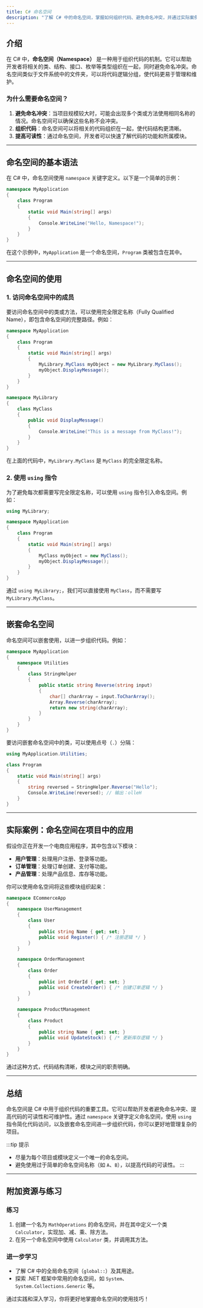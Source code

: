 ```yaml
---
title: C# 命名空间
description: "了解 C# 中的命名空间，掌握如何组织代码、避免命名冲突，并通过实际案例理解其应用场景。"
---
```


## 介绍

在 C# 中，**命名空间（Namespace）** 是一种用于组织代码的机制。它可以帮助开发者将相关的类、结构、接口、枚举等类型组织在一起，同时避免命名冲突。命名空间类似于文件系统中的文件夹，可以将代码逻辑分组，使代码更易于管理和维护。

### 为什么需要命名空间？

1. **避免命名冲突**：当项目规模较大时，可能会出现多个类或方法使用相同名称的情况。命名空间可以确保这些名称不会冲突。
2. **组织代码**：命名空间可以将相关的代码组织在一起，使代码结构更清晰。
3. **提高可读性**：通过命名空间，开发者可以快速了解代码的功能和所属模块。

---

## 命名空间的基本语法

在 C# 中，命名空间使用 `namespace` 关键字定义。以下是一个简单的示例：

```csharp
namespace MyApplication
{
    class Program
    {
        static void Main(string[] args)
        {
            Console.WriteLine("Hello, Namespace!");
        }
    }
}
```

在这个示例中，`MyApplication` 是一个命名空间，`Program` 类被包含在其中。

---

## 命名空间的使用

### 1. 访问命名空间中的成员

要访问命名空间中的类或方法，可以使用完全限定名称（Fully Qualified Name），即包含命名空间的完整路径。例如：

```csharp
namespace MyApplication
{
    class Program
    {
        static void Main(string[] args)
        {
            MyLibrary.MyClass myObject = new MyLibrary.MyClass();
            myObject.DisplayMessage();
        }
    }
}

namespace MyLibrary
{
    class MyClass
    {
        public void DisplayMessage()
        {
            Console.WriteLine("This is a message from MyClass!");
        }
    }
}
```

在上面的代码中，`MyLibrary.MyClass` 是 `MyClass` 的完全限定名称。

### 2. 使用 `using` 指令

为了避免每次都需要写完全限定名称，可以使用 `using` 指令引入命名空间。例如：

```csharp
using MyLibrary;

namespace MyApplication
{
    class Program
    {
        static void Main(string[] args)
        {
            MyClass myObject = new MyClass();
            myObject.DisplayMessage();
        }
    }
}
```

通过 `using MyLibrary;`，我们可以直接使用 `MyClass`，而不需要写 `MyLibrary.MyClass`。

---

## 嵌套命名空间

命名空间可以嵌套使用，以进一步组织代码。例如：

```csharp
namespace MyApplication
{
    namespace Utilities
    {
        class StringHelper
        {
            public static string Reverse(string input)
            {
                char[] charArray = input.ToCharArray();
                Array.Reverse(charArray);
                return new string(charArray);
            }
        }
    }
}
```

要访问嵌套命名空间中的类，可以使用点号（`.`）分隔：

```csharp
using MyApplication.Utilities;

class Program
{
    static void Main(string[] args)
    {
        string reversed = StringHelper.Reverse("Hello");
        Console.WriteLine(reversed); // 输出：olleH
    }
}
```

---

## 实际案例：命名空间在项目中的应用

假设你正在开发一个电商应用程序，其中包含以下模块：
- **用户管理**：处理用户注册、登录等功能。
- **订单管理**：处理订单创建、支付等功能。
- **产品管理**：处理产品信息、库存等功能。

你可以使用命名空间将这些模块组织起来：

```csharp
namespace ECommerceApp
{
    namespace UserManagement
    {
        class User
        {
            public string Name { get; set; }
            public void Register() { /* 注册逻辑 */ }
        }
    }

    namespace OrderManagement
    {
        class Order
        {
            public int OrderId { get; set; }
            public void CreateOrder() { /* 创建订单逻辑 */ }
        }
    }

    namespace ProductManagement
    {
        class Product
        {
            public string Name { get; set; }
            public void UpdateStock() { /* 更新库存逻辑 */ }
        }
    }
}
```

通过这种方式，代码结构清晰，模块之间的职责明确。

---

## 总结

命名空间是 C# 中用于组织代码的重要工具。它可以帮助开发者避免命名冲突、提高代码的可读性和可维护性。通过 `namespace` 关键字定义命名空间，使用 `using` 指令简化代码访问，以及嵌套命名空间进一步组织代码，你可以更好地管理复杂的项目。

:::tip 提示
- 尽量为每个项目或模块定义一个唯一的命名空间。
- 避免使用过于简单的命名空间名称（如 `A`、`B`），以提高代码的可读性。
:::

---

## 附加资源与练习

### 练习
1. 创建一个名为 `MathOperations` 的命名空间，并在其中定义一个类 `Calculator`，实现加、减、乘、除方法。
2. 在另一个命名空间中使用 `Calculator` 类，并调用其方法。

### 进一步学习
- 了解 C# 中的全局命名空间（`global::`）及其用途。
- 探索 .NET 框架中常用的命名空间，如 `System`、`System.Collections.Generic` 等。

通过实践和深入学习，你将更好地掌握命名空间的使用技巧！